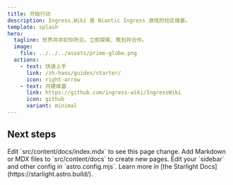 ```yaml
---
title: 开始行动
description: Ingress.Wiki 是 Niantic Ingress 游戏的社区维基。
template: splash
hero:
  tagline: 世界并非如你所见。立即探索、策划并合作。
  image:
    file: ../../../assets/prime-globe.png
  actions:
    - text: 快速上手
      link: /zh-hans/guides/starter/
      icon: right-arrow
    - text: 共建维基
      link: https://github.com/ingress-wiki/IngressWiki
      icon: github
      variant: minimal
---
```



## Next steps

<CardGrid stagger>
	<Card title="Update content" icon="pencil">
		Edit `src/content/docs/index.mdx` to see this page change.
	</Card>
	<Card title="Add new content" icon="add-document">
		Add Markdown or MDX files to `src/content/docs` to create new pages.
	</Card>
	<Card title="Configure your site" icon="setting">
		Edit your `sidebar` and other config in `astro.config.mjs`.
	</Card>
	<Card title="Read the docs" icon="open-book">
		Learn more in [the Starlight Docs](https://starlight.astro.build/).
	</Card>
</CardGrid>

